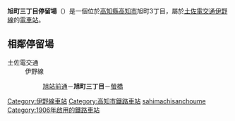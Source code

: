 {{日本車站資訊
|公司色 = #3399cc
|文字色 = 
|站名 = 旭町三丁目停留場
|圖片 = Asahimachi-sanchome-tramstop.jpg
|pxl = 
|圖片說明 = 
|日文原名 = 旭町三丁目
|平假名 = あさひまちさんちょうめ
|羅馬拼音 = Asahimachi-sanchōme
|前一站 = [[旭站前通停留場|旭站前通]]
|前一站距離 = 0.3
|後一站距離 = 0.3
|後一站 = [[螢橋停留場|螢橋]] 
|電報略號 = 
|車站編號 = 
|所屬公司 = [[土佐電交通|土佐電交通]]
|所屬路線 = [[伊野線|伊野線]]
|距離 = 3.4
|起點站 = [[播磨屋橋停留場|播磨屋橋]]
|所在地 = [[高知縣|高知縣]][[高知市|高知市]]旭町3丁目
|車站構造 = [[地面車站|地面車站]]
|月台配置 = 2面2線
|啟用年月日 = 1906年（明治39年）10月9日*
|廢站年月日 = 
|乘客人數 = 
|上下車人次 = 
|統計年度 = 
|轉車 = 
|備註 = *作為下島站啟用
}}
'''旭町三丁目停留場'''（{{jpn|j=旭町三丁目停留場|hg=あさひまちさんちょうめていりゅうじょう|rm=Asahimachi-sanchōme teiryūjō|f=y}}）是一個位於[[高知縣|高知縣]][[高知市|高知市]]旭町3丁目，屬於[[土佐電交通|土佐電交通]][[伊野線|伊野線]]的[[鐵路車站|電車站]]。
== 相鄰停留場 ==
; 土佐電交通
: 伊野線
:: [[旭站前通停留場|旭站前通]]－'''旭町三丁目'''－[[螢橋停留場|螢橋]]
{{伊野線}}
{{Japan-rail-stub}}
{{DEFAULTSORT:Asahimachi 3-chome}}
[[Category:伊野線車站|Category:伊野線車站]]
[[Category:高知市鐵路車站|Category:高知市鐵路車站]]
[[Category:日本鐵路車站_A|sahimachisanchoume]]
[[Category:1906年啟用的鐵路車站|Category:1906年啟用的鐵路車站]]